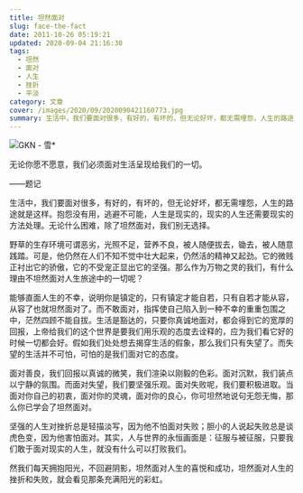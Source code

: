 ```yaml
---
title: 坦然面对
slug: face-the-fact
date: 2011-10-26 05:19:21
updated: 2020-09-04 21:16:30
tags:
  - 坦然
  - 面对
  - 人生
  - 挫折
  - 平淡
category: 文章
cover: /images/2020/09/2020090421160773.jpg
summary: 生活中，我们要面对很多，有好的，有坏的，但无论好坏，都无需埋怨，人生的路途就是这样。抱怨没有用，逃避不可能，人生是现实的，现实的人生还需要现实的方法处理。
---
```


![GKN - 雪*](/images/2020/09/2020090421113833.jpg)

无论你愿不愿意，我们必须面对生活呈现给我们的一切。

——题记

生活中，我们要面对很多，有好的，有坏的，但无论好坏，都无需埋怨，人生的路途就是这样。抱怨没有用，逃避不可能，人生是现实的，现实的人生还需要现实的方法处理。无论什么困难，除了坦然面对，我们别无选择。

野草的生存环境可谓恶劣，光照不足，营养不良，被人随便拔去，锄去，被人随意践踏。可是，他仍然在人们不知不觉中壮大起来，仍然活的精神又起劲。它的微贱正衬出它的骄傲，它的不受宠正显出它的坚强。那么作为万物之灵的我们，有什么理由不坦然面对人生旅途中的一切呢？

能够直面人生的不幸，说明你是镇定的，只有镇定才能自若，只有自若才能从容，从容了也就坦然面对了。而不敢面对，指挥使自己陷入到一种不幸的重重包围之中，茫然四顾不能自拔。生活是豁达的，只要你真诚地面对，都会得到它的宽厚的回报，上帝给我们的这个世界是要我们用乐观的态度去诠释的，应为我们看它好的时候一切都会好。假如我们处处想去揭穿生活的假象，那么我们只有失望了。而失望的生活并不可怕，可怕的是我们面对它的态度。

面对善良，我们回报以真诚的微笑，我们渲染以刚毅的色彩。面对沉默，我们装点以宁静的氛围。而面对失望，我们要坚强乐观。面对失败呢，我们要积极进取。当面对你自己的初衷，面对你的灵魂，面对你的良心，你可坦然地说句无怨无悔，那么你已学会了坦然面对。

坚强的人生对挫折总是轻描淡写，因为他不怕面对失败；胆小的人说起失败总是谈虎色变，因为他害怕面对。其实，人与世界的永恒画面是：征服与被征服，只要我们敢于面对现实的人生，就没有什么可以打败我们。

然我们每天拥抱阳光，不回避阴影，坦然面对人生的喜悦和成功，坦然面对人生的挫折和失败，就会看见那条充满阳光的彩虹。
